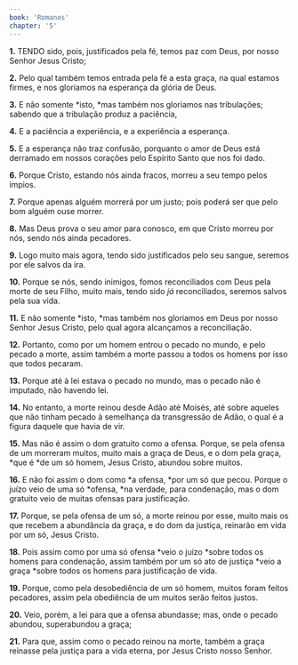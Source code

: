 ```yaml
---
book: 'Romanos'
chapter: '5'
---
```


**1.** TENDO sido, pois, justificados pela fé, temos paz com Deus, por nosso Senhor Jesus Cristo;

**2.** Pelo qual também temos entrada pela fé a esta graça, na qual estamos firmes, e nos gloriamos na esperança da glória de Deus.

**3.** E não somente *isto, *mas também nos gloriamos nas tribulações; sabendo que a tribulação produz a paciência,

**4.** E a paciência a experiência, e a experiência a esperança.

**5.** E a esperança não traz confusão, porquanto o amor de Deus está derramado em nossos corações pelo Espírito Santo que nos foi dado.

**6.** Porque Cristo, estando nós ainda fracos, morreu a seu tempo pelos ímpios.

**7.** Porque apenas alguém morrerá por um justo; pois poderá ser que pelo bom alguém ouse morrer.

**8.** Mas Deus prova o seu amor para conosco, em que Cristo morreu por nós, sendo nós ainda pecadores.

**9.** Logo muito mais agora, tendo sido justificados pelo seu sangue, seremos por ele salvos da ira.

**10.** Porque se nós, sendo inimigos, fomos reconciliados com Deus pela morte de seu Filho, muito mais, tendo sido *já* reconciliados, seremos salvos pela sua vida.

**11.** E não somente *isto, *mas também nos gloriamos em Deus por nosso Senhor Jesus Cristo, pelo qual agora alcançamos a reconciliação.

**12.** Portanto, como por um homem entrou o pecado no mundo, e pelo pecado a morte, assim também a morte passou a todos os homens por isso que todos pecaram.

**13.** Porque até à lei estava o pecado no mundo, mas o pecado não é imputado, não havendo lei.

**14.** No entanto, a morte reinou desde Adão até Moisés, até sobre aqueles que não tinham pecado à semelhança da transgressão de Adão, o qual é a figura daquele que havia de vir.

**15.** Mas não é assim o dom gratuito como a ofensa. Porque, se pela ofensa de um morreram muitos, muito mais a graça de Deus, e o dom pela graça, *que é *de um só homem, Jesus Cristo, abundou sobre muitos.

**16.** E não foi assim o dom como *a ofensa, *por um só que pecou. Porque o juízo veio de uma só *ofensa, *na verdade, para condenação, mas o dom gratuito veio de muitas ofensas para justificação.

**17.** Porque, se pela ofensa de um só, a morte reinou por esse, muito mais os que recebem a abundância da graça, e do dom da justiça, reinarão em vida por um só, Jesus Cristo.

**18.** Pois assim como por uma só ofensa *veio o juízo *sobre todos os homens para condenação, assim também por um só ato de justiça *veio a graça *sobre todos os homens para justificação de vida.

**19.** Porque, como pela desobediência de um só homem, muitos foram feitos pecadores, assim pela obediência de um muitos serão feitos justos.

**20.** Veio, porém, a lei para que a ofensa abundasse; mas, onde o pecado abundou, superabundou a graça;

**21.** Para que, assim como o pecado reinou na morte, também a graça reinasse pela justiça para a vida eterna, por Jesus Cristo nosso Senhor.